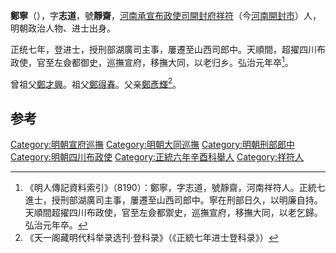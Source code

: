 '''鄭寧'''（{{bd|1419年||1488年}}），字'''志道'''，號'''靜齋'''，[[河南承宣布政使司|河南承宣布政使司]][[開封府|開封府]][[祥符县|祥符]]（今[[河南|河南]][[開封市|開封市]]）人，明朝政治人物、进士出身。

正统七年，登进士，授刑部湖廣司主事，屢遷至山西司郎中。天順間，超擢四川布政使，官至左僉都御史，巡撫宣府，移撫大同，以老归乡。弘治元年卒<ref>《明人傳記資料索引》（8190）：鄭寧，字志道，號靜齋，河南祥符人。正統七進士，授刑部湖廣司主事，屢遷至山西司郎中。寧在刑部日久，以明廉自持。天順間超擢四川布政使，官至左僉都禦史，巡撫宣府，移撫大同，以老乞歸。弘治元年卒。</ref>。

曾祖父[[鄭才興|鄭才興]]。祖父[[鄭得春|鄭得春]]。父亲[[鄭彥輝|鄭彥輝]]<ref>《天一阁藏明代科举录选刊·登科录》（《正統七年进士登科录》）</ref>。

==参考==
{{reflist}}
{{明朝人物小作品}}
{{正統七年壬戌科殿試金榜}}
[[Category:明朝宣府巡撫|Category:明朝宣府巡撫]]
[[Category:明朝大同巡撫|Category:明朝大同巡撫]]
[[Category:明朝刑部郎中|Category:明朝刑部郎中]]
[[Category:明朝四川布政使|Category:明朝四川布政使]]
[[Category:正統六年辛酉科舉人|Category:正統六年辛酉科舉人]]
[[Category:祥符人|Category:祥符人]]